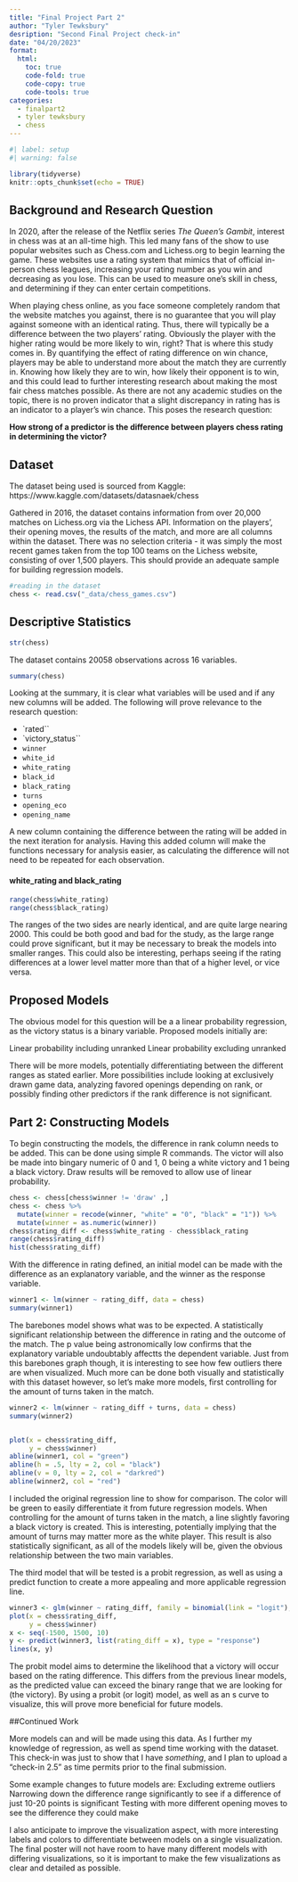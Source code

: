 ```yaml
---
title: "Final Project Part 2"
author: "Tyler Tewksbury"
desription: "Second Final Project check-in"
date: "04/20/2023"
format:
  html:
    toc: true
    code-fold: true
    code-copy: true
    code-tools: true
categories:
  - finalpart2
  - tyler tewksbury
  - chess
---
```


```r
#| label: setup
#| warning: false

library(tidyverse)
knitr::opts_chunk$set(echo = TRUE)
```

## Background and Research Question

In 2020, after the release of the Netflix series *The Queen's Gambit*, interest in chess was at an all-time high. This led many fans of the show to use popular websites such as Chess.com and Lichess.org to begin learning the game. These websites use a rating system that mimics that of official in-person chess leagues, increasing your rating number as you win and decreasing as you lose. This can be used to measure one's skill in chess, and determining if they can enter certain competitions. 

When playing chess online, as you face someone completely random that the website matches you against, there is no guarantee that you will play against someone with an identical rating. Thus, there will typically be a difference between the two players' rating. Obviously the player with the higher rating would be more likely to win, right? That is where this study comes in. By quantifying the effect of rating difference on win chance, players may be able to understand more about the match they are currently in. Knowing how likely they are to win, how likely their opponent is to win, and this could lead to further interesting research about making the most fair chess matches possible. As there are not any academic studies on the topic, there is no proven indicator that a slight discrepancy in rating has is an indicator to a player's win chance. This poses the research question: 

**How strong of a predictor is the difference between players chess rating in determining the victor?**


## Dataset

The dataset being used is sourced from Kaggle: https://www.kaggle.com/datasets/datasnaek/chess

Gathered in 2016, the dataset contains information from over 20,000 matches on Lichess.org via the Lichess API. Information on the players', their opening moves, the results of the match, and more are all columns within the dataset. There was no selection criteria - it was simply the most recent games taken from the top 100 teams on the Lichess website, consisting of over 1,500 players. This should provide an adequate sample for building regression models.

```r
#reading in the dataset
chess <- read.csv("_data/chess_games.csv")
```

## Descriptive Statistics 

```r
str(chess)
```

The dataset contains 20058 observations across 16 variables. 

```r
summary(chess)
```
Looking at the summary, it is clear what variables will be used and if any new columns will be added. The following will prove relevance to the research question:

* `rated``
* `victory_status``
* `winner`
* `white_id`
* `white_rating`
* `black_id`
* `black_rating`
* `turns`
* `opening_eco`
* `opening_name`


A new column containing the difference between the rating will be added in the next iteration for analysis. Having this added column will make the functions necessary for analysis easier, as calculating the difference will not need to be repeated for each observation. 


#### white_rating and black_rating

```r
range(chess$white_rating)
range(chess$black_rating)

```
The ranges of the two sides are nearly identical, and are quite large nearing 2000. This could be both good and bad for the study, as the large range could prove significant, but it may be necessary to break the models into smaller ranges. This could also be interesting, perhaps seeing if the rating differences at a lower level matter more than that of a higher level, or vice versa.


## Proposed Models

The obvious model for this question will be a a linear probability regression, as the victory status is a binary variable. Proposed models initially are: 

Linear probability including unranked
Linear probability excluding unranked

There will be more models, potentially differentiating between the different ranges as stated earlier. More possibilities include looking at exclusively drawn game data, analyzing favored openings depending on rank, or possibly finding other predictors if the rank difference is not significant. 

## Part 2: Constructing Models

To begin constructing the models, the difference in rank column needs to be added. This can be done using simple R commands. The victor will also be made into bingary numeric of 0 and 1, 0 being a white victory and 1 being a black victory. Draw results will be removed to allow use of linear probability.

```r
chess <- chess[chess$winner != 'draw' ,]
chess <- chess %>%
  mutate(winner = recode(winner, "white" = "0", "black" = "1")) %>%
  mutate(winner = as.numeric(winner))
chess$rating_diff <- chess$white_rating - chess$black_rating
range(chess$rating_diff)
hist(chess$rating_diff)
```
With the difference in rating defined, an initial model can be made with the difference as an explanatory variable, and the winner as the response variable.

```r
winner1 <- lm(winner ~ rating_diff, data = chess)
summary(winner1)

```
The barebones model shows what was to be expected. A statistically significant relationship between the difference in rating and the outcome of the match. The p value being astronomically low confirms that the explanatory variable undoubtably affectts the dependent variable. Just from this barebones graph though, it is interesting to see how few outliers there are when visualized. Much more can be done both visually and statistically with this dataset however, so let's make more models, first controlling for the amount of turns taken in the match.

```r
winner2 <- lm(winner ~ rating_diff + turns, data = chess)
summary(winner2)


plot(x = chess$rating_diff, 
     y = chess$winner)
abline(winner1, col = "green")
abline(h = .5, lty = 2, col = "black")
abline(v = 0, lty = 2, col = "darkred")
abline(winner2, col = "red")

```
I included the original regression line to show for comparison. The color will be green to easily differentiate it from future regression models. When controlling for the amount of turns taken in the match, a line slightly favoring a black victory is created. This is interesting, potentially implying that the amount of turns may matter more as the white player. This result is also statistically significant, as all of the models likely will be, given the obvious relationship between the two main variables.

The third model that will be tested is a probit regression, as well as using a predict function to create a more appealing and more applicable regression line. 

```r
winner3 <- glm(winner ~ rating_diff, family = binomial(link = "logit"), data = chess)
plot(x = chess$rating_diff, 
     y = chess$winner)
x <- seq(-1500, 1500, 10)
y <- predict(winner3, list(rating_diff = x), type = "response")
lines(x, y)

```
The probit model aims to determine the likelihood that a victory will occur based on the rating difference. This differs from the previous linear models, as the predicted value can exceed the binary range that we are looking for (the victory). By using a probit (or logit) model, as well as an s curve to visualize, this will prove more beneficial for future models.

##Continued Work

More models can and will be made using this data. As I further my knowledge of regression, as well as spend time working with the dataset. This check-in was just to show that I have *something*, and I plan to upload a "check-in 2.5" as time permits prior to the final submission. 

Some example changes to future models are:
Excluding extreme outliers
Narrowing down the difference range significantly to see if a difference of just 10-20 points is significant
Testing with more different opening  moves to see the difference they could make

I also anticipate to improve the visualization aspect, with more interesting labels and colors to differentiate between models on a single visualization. The final poster will not have room to have many different models with differing visualizations, so it is important to make the few visualizations as clear and detailed as possible. 